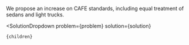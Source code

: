 

We propose an increase on CAFE standards, including equal treatment of sedans and light trucks.

  <SolutionDropdown 
    problem={problem} 
    solution={solution}
  >
    {children}
  </SolutionDropdown>